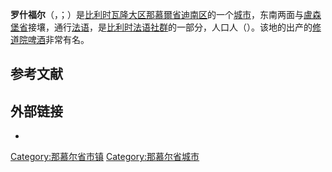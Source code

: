 {{noteTA|G1=比利时地名}}
{{Infobox Belgium municipality
|name             = 罗什福尔
|native_name      = <small>{{native name|fr|Rochefort}}<br>{{native name|wa|Rotchfoirt}}</small>
|type             = {{BEL}}[[比利时城市列表|城市]]
|picture          = Rochefort JPG00.jpg
|picture-legend   = 
|map              = Rochefort Namur Belgium Map.svg
|map-legend       = 罗什福尔在[[那慕爾省|那慕爾省]]的位置
|arms             = Blason de Rochefort.svg
|flag             =
|region           = {{BE-REG-WAL}}
|community        = {{BE-FR}}
|province         = {{BE-PROV-NM}}
|arrondissement   = [[迪南區_(比利時)|迪南区]]
|nis              = 91114
|pyramid-date=
|0-19=
|20–64=
|65=
|foreigners=
|foreigners-date  =
|mayor            = Corinne Mullens ([[革新运动|MR]], CAP 2030 - IC)
|majority         = CAP 2030 - IC
|postal-codes     = 5580
|telephone-area   = 084
|web              = [http://www.rochefort.be/ www.rochefort.be]
|coordinates      = {{coord|50|10|N|05|13|E|region:BE|display=inline,title}}
}}
'''罗什福尔'''（{{lang-fr|Rochefort}}，{{IPA-fr|ʁɔʃfɔʁ|-|Fr-Paris--Rochefort.ogg}}；{{lang-wa|Rotchfoirt}}）是[[比利时|比利时]][[瓦隆大区|瓦隆大区]][[那慕爾省|那慕爾省]][[迪南區_(比利時)|迪南区]]的一个[[比利时城市列表|城市]]，东南两面与[[盧森堡省|盧森堡省]]接壤，通行[[法语|法语]]，是[[比利时法语社群|比利时法语社群]]的一部分，人口{{wikidata|property|normal+|P1082}}人（{{wikidata|qualifier|P1082|P585}}）。该地的出产的[[修道院啤酒|修道院啤酒]]非常有名。

== 参考文献 ==
{{Reflist}}

==外部链接==
* {{Commons category-inline|Rochefort (Belgium)}}

{{那慕尔省市镇}}
{{Authority control}}
{{DEFAULTSORT:Rochefort}}
[[Category:那慕尔省市镇|Category:那慕尔省市镇]]
[[Category:那慕尔省城市|Category:那慕尔省城市]]
{{Namur-geo-stub}}